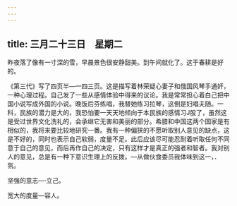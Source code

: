 ```yaml
---
---
---
```

title: 三月二十三日　星期二
---




昨夜落了像有一寸深的雪，早晨景色很安静甜美。到午间就化了。这于春耕是好的。

《第三代》写了四页半―一四三页。这是描写着林荣疑心妻子和俄国风琴手通奸，一种心理过程。自己发了一些从感情体验中得来的议论。我是常常担心着白己把中国小说写成外国的小说。晚饭后芬练唱，我替她练习拉琴，这倒是妇唱夫随。一科，民族的潜力是大的，我恐怕要一天天地倾向于本民族的感情习J股了，虽然这是受过世界文化洗礼的，会承继它无害和美丽的部分。希腊和中国这两个国家是有相似的，我将来要比较地研究一番。我有一种偏狭的不愿听取别人意见的缺点，这是不好的，同时也表示自己软弱，度量不足。此后应该尽可能忍耐着听取任何不同意于自己的意见，而后再作自己的决定，只有这样才是真正的强者和智者。我对别人的意见，总是有一种下意识生理上的反拨。―从做伙食委员我体味到这一，．氛。

坚强的意志―·立己。

宽大的度量―容人。